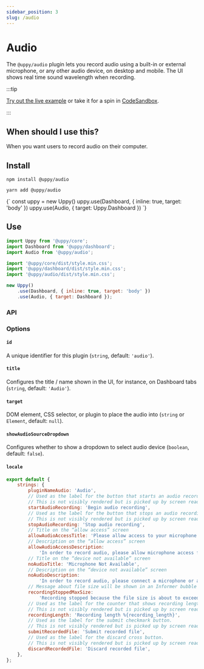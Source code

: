 ```yaml
---
sidebar_position: 3
slug: /audio
---
```




# Audio

The `@uppy/audio` plugin lets you record audio using a built-in or external
microphone, or any other audio device, on desktop and mobile. The UI shows real
time sound wavelength when recording.

:::tip

[Try out the live example](/examples) or take it for a spin in
[CodeSandbox](https://codesandbox.io/s/uppy-dashboard-xpxuhd).

:::

## When should I use this?

When you want users to record audio on their computer.

## Install

<Tabs>
  <TabItem value="npm" label="NPM" default>

```shell
npm install @uppy/audio
```

  </TabItem>

  <TabItem value="yarn" label="Yarn">

```shell
yarn add @uppy/audio
```

  </TabItem>

  <TabItem value="cdn" label="CDN">
    <UppyCdnExample>
      {`
        const uppy = new Uppy()
        uppy.use(Dashboard, { inline: true, target: 'body' })
        uppy.use(Audio, { target: Uppy.Dashboard })
      `}
    </UppyCdnExample>
  </TabItem>
</Tabs>

## Use

```js {3,7,11} showLineNumbers
import Uppy from '@uppy/core';
import Dashboard from '@uppy/dashboard';
import Audio from '@uppy/audio';

import '@uppy/core/dist/style.min.css';
import '@uppy/dashboard/dist/style.min.css';
import '@uppy/audio/dist/style.min.css';

new Uppy()
	.use(Dashboard, { inline: true, target: 'body' })
	.use(Audio, { target: Dashboard });
```

### API

### Options

#### `id`

A unique identifier for this plugin (`string`, default: `'audio'`).

#### `title`

Configures the title / name shown in the UI, for instance, on Dashboard tabs
(`string`, default: `'Audio'`).

#### `target`

DOM element, CSS selector, or plugin to place the audio into (`string` or
`Element`, default: `null`).

#### `showAudioSourceDropdown`

Configures whether to show a dropdown to select audio device (`boolean`,
default: `false`).

#### `locale`

```js
export default {
	strings: {
		pluginNameAudio: 'Audio',
		// Used as the label for the button that starts an audio recording.
		// This is not visibly rendered but is picked up by screen readers.
		startAudioRecording: 'Begin audio recording',
		// Used as the label for the button that stops an audio recording.
		// This is not visibly rendered but is picked up by screen readers.
		stopAudioRecording: 'Stop audio recording',
		// Title on the “allow access” screen
		allowAudioAccessTitle: 'Please allow access to your microphone',
		// Description on the “allow access” screen
		allowAudioAccessDescription:
			'In order to record audio, please allow microphone access for this site.',
		// Title on the “device not available” screen
		noAudioTitle: 'Microphone Not Available',
		// Description on the “device not available” screen
		noAudioDescription:
			'In order to record audio, please connect a microphone or another audio input device',
		// Message about file size will be shown in an Informer bubble
		recordingStoppedMaxSize:
			'Recording stopped because the file size is about to exceed the limit',
		// Used as the label for the counter that shows recording length (`1:25`).
		// This is not visibly rendered but is picked up by screen readers.
		recordingLength: 'Recording length %{recording_length}',
		// Used as the label for the submit checkmark button.
		// This is not visibly rendered but is picked up by screen readers.
		submitRecordedFile: 'Submit recorded file',
		// Used as the label for the discard cross button.
		// This is not visibly rendered but is picked up by screen readers.
		discardRecordedFile: 'Discard recorded file',
	},
};
```
